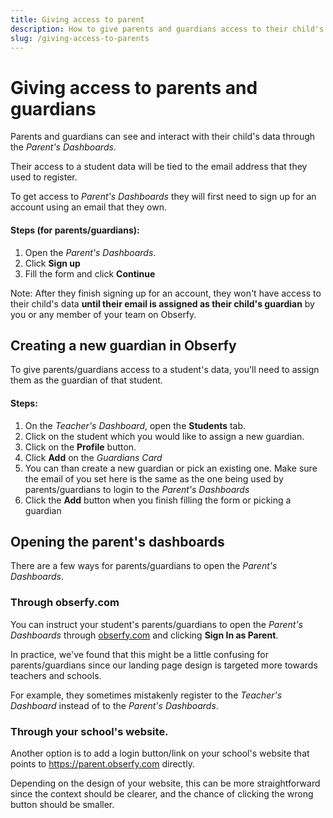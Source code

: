 ```yaml
---
title: Giving access to parent
description: How to give parents and guardians access to their child's data.
slug: /giving-access-to-parents
---
```


# Giving access to parents and guardians

Parents and guardians can see and interact with their child's data through the _Parent's Dashboards_.

Their access to a student data will be tied to the email address that they used to register.

To get access to _Parent's Dashboards_ they will first need to sign up for an account using an email that they own.

#### Steps (for parents/guardians):

1. Open the _Parent's Dashboards_.
2. Click **Sign up**
3. Fill the form and click **Continue**

Note: After they finish signing up for an account, they won't have access to their child's data **until their email is assigned
as their child's guardian** by you or any member of your team on Obserfy.

## Creating a new guardian in Obserfy

To give parents/guardians access to a student's data, you'll need to assign them as the guardian of that student.

#### Steps:

1. On the _Teacher's Dashboard_, open the **Students** tab.
2. Click on the student which you would like to assign a new guardian.
3. Click on the **Profile** button.
4. Click **Add** on the _Guardians Card_
5. You can than create a new guardian or pick an existing one. Make sure the email of you set here is the same
   as the one being used by parents/guardians to login to the _Parent's Dashboards_
6. Click the **Add** button when you finish filling the form or picking a guardian

## Opening the parent's dashboards

There are a few ways for parents/guardians to open the _Parent's Dashboards_.

### Through obserfy.com

You can instruct your student's parents/guardians to open the _Parent's Dashboards_ through
[obserfy.com](https://obserfy.com) and clicking **Sign In as Parent**.

In practice, we've found that this might be a little confusing for parents/guardians since our landing page design is
targeted more towards teachers and schools.

For example, they sometimes mistakenly register to the _Teacher's Dashboard_ instead of to the _Parent's Dashboards_.

### Through your school's website.

Another option is to add a login button/link on your school's website that points to https://parent.obserfy.com directly.

Depending on the design of your website, this can be more straightforward since the context should be clearer, and the chance
of clicking the wrong button should be smaller.
